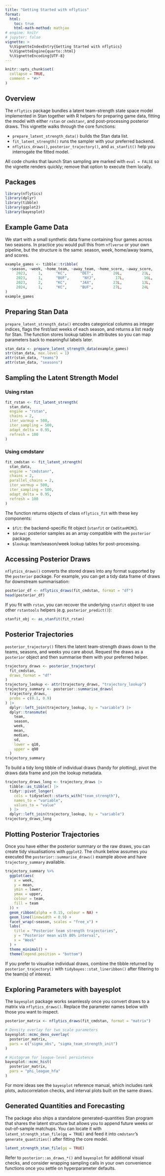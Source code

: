 ```yaml
---
title: "Getting Started with nflytics"
format: 
  html:
    toc: true
    html-math-method: mathjax
# engine: knitr
# jupyter: false
vignette: >
  %\VignetteIndexEntry{Getting Started with nflytics}
  %\VignetteEngine{quarto::html}
  %\VignetteEncoding{UTF-8}
---
```


```r
knitr::opts_chunk$set(
  collapse = TRUE,
  comment = "#>"
)
```

## Overview

The `nflytics` package bundles a latent team-strength state space model
implemented in Stan together with R helpers for preparing game data,
fitting the model with either `rstan` or `cmdstanr`, and post-processing
posterior draws. This vignette walks through the core functions:

- `prepare_latent_strength_data()` builds the Stan data list.
- `fit_latent_strength()` runs the sampler with your preferred backend.
- `nflytics_draws()`, `posterior_trajectory()`, and `as_stanfit()` help you
  interrogate the fitted model.

All code chunks that launch Stan sampling are marked with `eval = FALSE`
so the vignette renders quickly; remove that option to execute them locally.

## Packages

```r
library(nflytics)
library(dplyr)
library(tibble)
library(ggplot2)
library(bayesplot)
```

## Example Game Data

We start with a small synthetic data frame containing four games across two
seasons. In practice you would pull this from `nflverse` or your own
pipeline, but the structure is the same: season, week, home/away teams, and
scores.

```r
example_games <- tibble::tribble(
  ~season, ~week, ~home_team, ~away_team, ~home_score, ~away_score,
     2023,     1,      "KC",      "DET",         20L,         21L,
     2023,     1,      "BUF",      "NYJ",         17L,         16L,
     2023,     2,      "KC",      "JAX",         23L,         13L,
     2024,     1,      "KC",      "BUF",         27L,         24L
)
example_games
```

## Preparing Stan Data

`prepare_latent_strength_data()` encodes categorical columns as integer
indices, flags the first/last weeks of each season, and returns a list ready
for Stan. The function stores lookup tables in attributes so you can map
parameters back to meaningful labels later.

```r
stan_data <- prepare_latent_strength_data(example_games)
str(stan_data, max.level = 1)
attr(stan_data, "teams")
attr(stan_data, "seasons")
```

## Sampling the Latent Strength Model

### Using rstan

```r
fit_rstan <- fit_latent_strength(
  stan_data,
  engine = "rstan",
  chains = 2,
  iter_warmup = 500,
  iter_sampling = 500,
  adapt_delta = 0.95,
  refresh = 100
)
```

### Using cmdstanr

```r
fit_cmdstan <- fit_latent_strength(
  stan_data,
  engine = "cmdstanr",
  chains = 2,
  parallel_chains = 2,
  iter_warmup = 500,
  iter_sampling = 500,
  adapt_delta = 0.95,
  refresh = 100
)
```

The function returns objects of class `nflytics_fit` with these key
components:

- `$fit`: the backend-specific fit object (`stanfit` or `CmdStanMCMC`).
- `$draws`: posterior samples as an array compatible with the `posterior`
  package.
- `$lookup`: team/season/week lookup tables for post-processing.

## Accessing Posterior Draws

`nflytics_draws()` converts the stored draws into any format supported by
the `posterior` package. For example, you can get a tidy data frame of draws
for downstream summarisation:

```r
posterior_df <- nflytics_draws(fit_cmdstan, format = "df")
head(posterior_df)
```

If you fit with `rstan`, you can recover the underlying `stanfit` object to
use other `rstantools` helpers (e.g. `posterior_predict()`):

```r
stanfit_obj <- as_stanfit(fit_rstan)
```

## Posterior Trajectories

`posterior_trajectory()` filters the latent team-strength draws down to the
teams, seasons, and weeks you care about. Request the draws as a
`posterior` object and then summarise them with your preferred helper.

```r
trajectory_draws <- posterior_trajectory(
  fit_cmdstan,
  draws_format = "df"
)
trajectory_lookup <- attr(trajectory_draws, "trajectory_lookup")
trajectory_summary <- posterior::summarise_draws(
  trajectory_draws,
  probs = c(0.1, 0.9)
) |>
  dplyr::left_join(trajectory_lookup, by = "variable") |>
  dplyr::transmute(
    team,
    season,
    week,
    mean,
    median,
    sd,
    lower = q10,
    upper = q90
  )
trajectory_summary
```

To build a tidy long tibble of individual draws (handy for plotting), pivot the
draws data frame and join the lookup metadata.

```r
trajectory_draws_long <- trajectory_draws |>
  tibble::as_tibble() |>
  tidyr::pivot_longer(
    cols = tidyselect::starts_with("team_strength"),
    names_to = "variable",
    values_to = "value"
  ) |>
  dplyr::left_join(trajectory_lookup, by = "variable")
trajectory_draws_long
```

## Plotting Posterior Trajectories

Once you have either the posterior summary or the raw draws, you can create
tidy visualisations with `ggplot2`. The chunk below assumes you executed the
`posterior::summarise_draws()` example above and have `trajectory_summary`
available.

```r
trajectory_summary %>%
  ggplot(aes(
    x = week,
    y = mean,
    ymin = lower,
    ymax = upper,
    colour = team,
    fill = team
  )) +
  geom_ribbon(alpha = 0.15, colour = NA) +
  geom_line(linewidth = 0.9) +
  facet_wrap(~season, scales = "free_x") +
  labs(
    title = "Posterior team strength trajectories",
    y = "Posterior mean with 80% interval",
    x = "Week"
  ) +
  theme_minimal() +
  theme(legend.position = "bottom")
```

If you prefer to visualise individual draws, combine the tibble returned by
`posterior_trajectory()` with `tidybayes::stat_lineribbon()` after filtering to
the team(s) of interest.

## Exploring Parameters with bayesplot

The `bayesplot` package works seamlessly once you convert draws to a matrix
via `nflytics_draws()`. Replace the parameter names below with those you
want to inspect.

```r
posterior_matrix <- nflytics_draws(fit_cmdstan, format = "matrix")

# Density overlay for two scale parameters
bayesplot::mcmc_dens_overlay(
  posterior_matrix,
  pars = c("sigma_obs", "sigma_team_strength_init")
)

# Histogram for league-level persistence
bayesplot::mcmc_hist(
  posterior_matrix,
  pars = "phi_league_hfa"
)
```

For more ideas see the `bayesplot` reference manual, which includes rank
plots, autocorrelation checks, and interval plots built on the same draws.

## Generated Quantities and Forecasting

The package also ships a standalone generated-quantities Stan program that
shares the latent structure but allows you to append future weeks or
out-of-sample matchups. You can locate it with
`latent_strength_stan_file(gq = TRUE)` and feed it into `cmdstanr`'s
`generate_quantities()` after fitting the core model.

```r
latent_strength_stan_file(gq = TRUE)
```

Refer to `posterior::as_draws_*()` and `bayesplot` for additional visual
checks, and consider wrapping sampling calls in your own convenience
functions once you settle on hyperparameter defaults.
